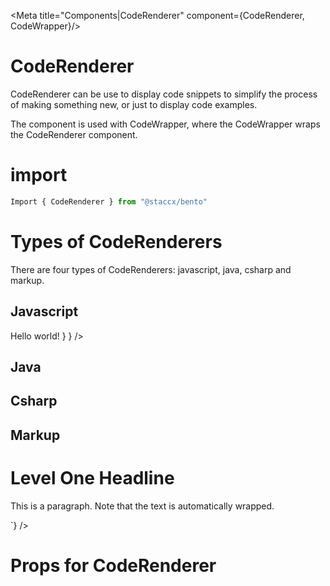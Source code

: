 
<Meta title="Components|CodeRenderer" component={CodeRenderer, CodeWrapper}/>

# CodeRenderer
CodeRenderer can be use to display code snippets to simplify the process of making something new, or just to display code examples.

The component is used with CodeWrapper, where the CodeWrapper wraps the CodeRenderer component.


# import

````javascript
Import { CodeRenderer } from "@staccx/bento"
````

# Types of CodeRenderers
There are four types of CodeRenderers: javascript, java, csharp and markup.

## Javascript

<Preview>
  <Story name="Javascript">
   <CodeWrapper className="language-javascript">
      <CodeRenderer language="javascript" code={
        `import React from "react"
        class MyApp extends React.Component {
          render() {
              return <div>Hello world!</div>
          }
        }
        />
    </CodeWrapper>
  </Story>
</Preview>

## Java

<Preview>
  <Story name="Java">
   <CodeWrapper className="language-java">
      <CodeRenderer language="java" code={
      `public class MyClass {
        int x = 5;
        public static void main(String[] args) {
          MyClass myObj = new MyClass();
          System.out.println(myObj.x);
        }
      }`
      } />
    </CodeWrapper>
  </Story>
</Preview>

## Csharp

<Preview>
  <Story name="Csharp">
  <CodeWrapper className="language-csharp">
    <CodeRenderer language="csharp" code={
      `class Example {
        ctor
        }
        class Program
        {
            static void Main()
            {
            }
        }`} 
      />
    </CodeWrapper>
  </Story>
</Preview>


## Markup

<Preview>
  <Story name="Markup">
   <CodeWrapper className="language-markup">
        <CodeRenderer language="markup" code={
        `<!DOCTYPE HTML>
          <html lang = "en">
          <head>
            <!-- basic.html -->
            <title>basic.html</title>
            <meta charset = "UTF-8" />
          </head>
          <body>
            <h1>Level One Headline</h1>
            <p>
              This is a paragraph.
              Note that the text is automatically wrapped.
            </p>
          </body>
          </html>`} 
          />
      </CodeWrapper>
  </Story>
</Preview>

# Props for CodeRenderer
<Props of={CodeRenderer} />
